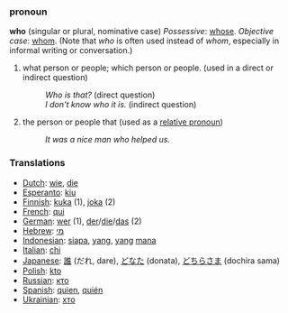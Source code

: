 ===pronoun===
'''who''' (singular or plural, nominative case)
''Possessive'': [[whose]].
''Objective case'': [[whom]]. 
(Note that ''who'' is often used instead of ''whom'', especially in informal writing or conversation.)

#what person or people; which person or people. (used in a direct or indirect question)
#:''Who is that?'' (direct question)
#:''I don't know who it is.'' (indirect question)
#the person or people that (used as a [[relative pronoun]])
#:''It was a nice man who helped us.''


===Translations===

*[[Dutch]]: [[wie]], [[die]]
*[[Esperanto]]: [[kiu]]
*[[Finnish]]: [[kuka]] (1), [[joka]] (2)
*[[French]]: [[qui]]
*[[German]]: [[wer]] (1), [[der]]/[[die]]/[[das]] (2)
*[[Hebrew]]: [[מי]]
*[[Indonesian]]: [[siapa]], [[yang]], [[yang]] [[mana]]
*[[Italian]]: [[chi]]
*[[Japanese]]: [[誰]] (だれ, dare), [[どなた]] (donata), [[どちらさま]] (dochira sama)
*[[Polish]]: [[kto]]
*[[Russian]]: [[кто]]
*[[Spanish]]: [[quien]], [[quién]]
*[[Ukrainian]]: [[хто]]